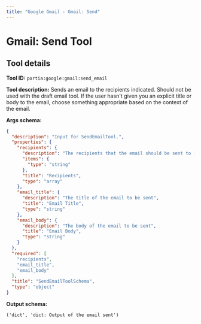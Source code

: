 ```yaml
---
title: "Google Gmail - Gmail: Send"
---
```

<!-- WARNING: This file is auto-generated by generate_tool_docs.py. Do not edit manually. -->


# Gmail: Send Tool

<Intro />

## Tool details
**Tool ID:** `portia:google:gmail:send_email`

**Tool description:** Sends an email to the recipients indicated. Should not be used with the draft email tool. If the user hasn't given you an explicit title or body to the email, choose something appropriate based on the context of the email.

**Args schema:**
```json
{
  "description": "Input for SendEmailTool.",
  "properties": {
    "recipients": {
      "description": "The recipients that the email should be sent to (should be a list of email addresses)",
      "items": {
        "type": "string"
      },
      "title": "Recipients",
      "type": "array"
    },
    "email_title": {
      "description": "The title of the email to be sent",
      "title": "Email Title",
      "type": "string"
    },
    "email_body": {
      "description": "The body of the email to be sent",
      "title": "Email Body",
      "type": "string"
    }
  },
  "required": [
    "recipients",
    "email_title",
    "email_body"
  ],
  "title": "SendEmailToolSchema",
  "type": "object"
}
```

**Output schema:**
```
('dict', 'dict: Output of the email sent')
```
